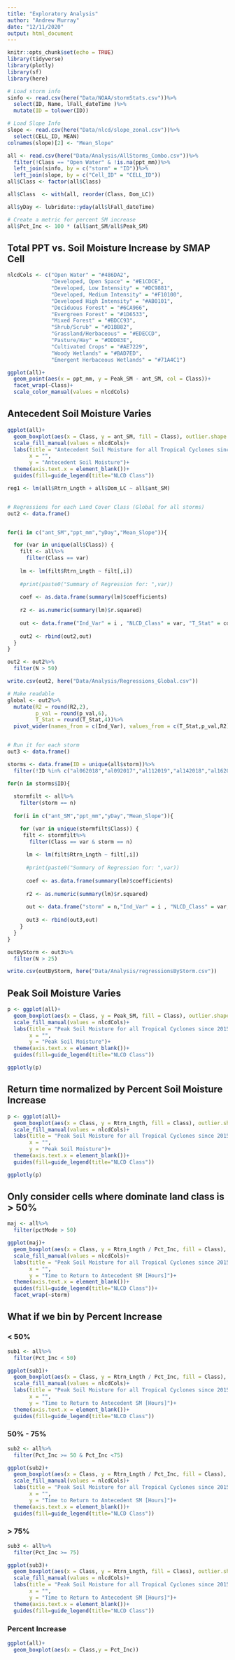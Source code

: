 ```yaml
---
title: "Exploratory Analysis"
author: "Andrew Murray"
date: "12/11/2020"
output: html_document
---
```


```r
knitr::opts_chunk$set(echo = TRUE)
library(tidyverse)
library(plotly)
library(sf)
library(here)

# Load storm info
sinfo <- read.csv(here("Data/NOAA/stormStats.csv"))%>%
  select(ID, Name, lFall_dateTime )%>%
  mutate(ID = tolower(ID))

# Load Slope Info
slope <- read.csv(here("Data/nlcd/slope_zonal.csv"))%>%
  select(CELL_ID, MEAN)
colnames(slope)[2] <- "Mean_Slope"

all <- read.csv(here("Data/Analysis/AllStorms_Combo.csv"))%>%
  filter(!Class == "Open Water" & !is.na(ppt_mm))%>%
  left_join(sinfo, by = c("storm" = "ID"))%>%
  left_join(slope, by = c("Cell_ID" = "CELL_ID"))
all$Class <- factor(all$Class)

all$Class  <- with(all, reorder(Class, Dom_LC))

all$yDay <- lubridate::yday(all$lFall_dateTime)

# Create a metric for percent SM increase
all$Pct_Inc <- 100 * (all$ant_SM/all$Peak_SM)


```




## Total PPT vs. Soil Moisture Increase by SMAP Cell

```r
nlcdCols <- c("Open Water" = "#486DA2",
              "Developed, Open Space" = "#E1CDCE",
              "Developed, Low Intensity" = "#DC9881",
              "Developed, Medium Intensity" = "#F10100",
              "Developed High Intensity" = "#AB0101",
              "Deciduous Forest" = "#6CA966",
              "Evergreen Forest" = "#1D6533",
              "Mixed Forest" = "#BDCC93",
              "Shrub/Scrub" = "#D1BB82",
              "Grassland/Herbaceous" = "#EDECCD",
              "Pasture/Hay" = "#DDD83E",
              "Cultivated Crops" = "#AE7229",
              "Woody Wetlands" = "#BAD7ED",
              "Emergent Herbaceous Wetlands" = "#71A4C1")

ggplot(all)+
  geom_point(aes(x = ppt_mm, y = Peak_SM - ant_SM, col = Class))+
  facet_wrap(~Class)+
  scale_color_manual(values = nlcdCols)
```

## Antecedent Soil Moisture Varies

```r
ggplot(all)+
  geom_boxplot(aes(x = Class, y = ant_SM, fill = Class), outlier.shape = 21)+
  scale_fill_manual(values = nlcdCols)+
  labs(title = "Antecedent Soil Moisture for all Tropical Cyclones since 2015",
       x = "",
       y = "Antecedent Soil Moisture")+
  theme(axis.text.x = element_blank())+
  guides(fill=guide_legend(title="NLCD Class"))

reg1 <- lm(all$Rtrn_Lngth + all$Dom_LC ~ all$ant_SM)


# Regressions for each Land Cover Class (Global for all storms)
out2 <- data.frame()


for(i in c("ant_SM","ppt_mm","yDay","Mean_Slope")){

  for (var in unique(all$Class)) {
    filt <- all%>%
      filter(Class == var)
  
    lm <- lm(filt$Rtrn_Lngth ~ filt[,i])
  
    #print(paste0("Summary of Regression for: ",var))
  
    coef <- as.data.frame(summary(lm)$coefficients)
  
    r2 <- as.numeric(summary(lm)$r.squared)
  
    out <- data.frame("Ind_Var" = i , "NLCD_Class" = var, "T_Stat" = coef[2,3], "p_val" = as.numeric(coef[2,4],5), "R2" = r2, "N" = nrow(filt))
  
    out2 <- rbind(out2,out)
  }
}

out2 <- out2%>%
  filter(N > 50)

write.csv(out2, here("Data/Analysis/Regressions_Global.csv"))

# Make readable
global <- out2%>%
  mutate(R2 = round(R2,2),
         p_val = round(p_val,6),
         T_Stat = round(T_Stat,4))%>%
  pivot_wider(names_from = c(Ind_Var), values_from = c(T_Stat,p_val,R2))


# Run it for each storm
out3 <- data.frame()

storms <- data.frame(ID = unique(all$storm))%>%
  filter(!ID %in% c("al062018","al092017","al112019","al142018","al162017","al162019","al172019"))

for(n in storms$ID){
  
  stormfilt <- all%>%
    filter(storm == n)
  
  for(i in c("ant_SM","ppt_mm","yDay","Mean_Slope")){

    for (var in unique(stormfilt$Class)) {
     filt <- stormfilt%>%
       filter(Class == var & storm == n)
  
      lm <- lm(filt$Rtrn_Lngth ~ filt[,i])
  
      #print(paste0("Summary of Regression for: ",var))
  
      coef <- as.data.frame(summary(lm)$coefficients)
  
      r2 <- as.numeric(summary(lm)$r.squared)
  
      out <- data.frame("storm" = n,"Ind_Var" = i , "NLCD_Class" = var, "T_Stat" = coef[2,3], "p_val" = as.numeric(coef[2,4],5), "R2" = r2, "N" = nrow(filt))
  
      out3 <- rbind(out3,out)
    }
  }
}

outByStorm <- out3%>%
  filter(N > 25)

write.csv(outByStorm, here("Data/Analysis/regressionsByStorm.csv"))
```

## Peak Soil Moisture Varies

```r
p <- ggplot(all)+
  geom_boxplot(aes(x = Class, y = Peak_SM, fill = Class), outlier.shape = 21)+
  scale_fill_manual(values = nlcdCols)+
  labs(title = "Peak Soil Moisture for all Tropical Cyclones since 2015",
       x = "",
       y = "Peak Soil Moisture")+
  theme(axis.text.x = element_blank())+
  guides(fill=guide_legend(title="NLCD Class"))

ggplotly(p)
```

## Return time normalized by Percent Soil Moisture Increase

```r
p <- ggplot(all)+
  geom_boxplot(aes(x = Class, y = Rtrn_Lngth, fill = Class), outlier.shape = 21)+
  scale_fill_manual(values = nlcdCols)+
  labs(title = "Peak Soil Moisture for all Tropical Cyclones since 2015",
       x = "",
       y = "Peak Soil Moisture")+
  theme(axis.text.x = element_blank())+
  guides(fill=guide_legend(title="NLCD Class"))

ggplotly(p)
```

## Only consider cells where dominate land class is > 50%

```r
maj <- all%>%
  filter(pctMode > 50)

ggplot(maj)+
  geom_boxplot(aes(x = Class, y = Rtrn_Lngth / Pct_Inc, fill = Class), outlier.shape = 21)+
  scale_fill_manual(values = nlcdCols)+
  labs(title = "Peak Soil Moisture for all Tropical Cyclones since 2015",
       x = "",
       y = "Time to Return to Antecedent SM [Hours]")+
  theme(axis.text.x = element_blank())+
  guides(fill=guide_legend(title="NLCD Class"))+
  facet_wrap(~storm)
```

## What if we bin by Percent Increase

### < 50%
```r
sub1 <- all%>%
  filter(Pct_Inc < 50)

ggplot(sub1)+
  geom_boxplot(aes(x = Class, y = Rtrn_Lngth / Pct_Inc, fill = Class), outlier.shape = 21)+
  scale_fill_manual(values = nlcdCols)+
  labs(title = "Peak Soil Moisture for all Tropical Cyclones since 2015",
       x = "",
       y = "Time to Return to Antecedent SM [Hours]")+
  theme(axis.text.x = element_blank())+
  guides(fill=guide_legend(title="NLCD Class"))
```


### 50% - 75%
```r
sub2 <- all%>%
  filter(Pct_Inc >= 50 & Pct_Inc <75)

ggplot(sub2)+
  geom_boxplot(aes(x = Class, y = Rtrn_Lngth / Pct_Inc, fill = Class), outlier.shape = 21)+
  scale_fill_manual(values = nlcdCols)+
  labs(title = "Peak Soil Moisture for all Tropical Cyclones since 2015",
       x = "",
       y = "Time to Return to Antecedent SM [Hours]")+
  theme(axis.text.x = element_blank())+
  guides(fill=guide_legend(title="NLCD Class"))
```

### > 75%
```r
sub3 <- all%>%
  filter(Pct_Inc >= 75)

ggplot(sub3)+
  geom_boxplot(aes(x = Class, y = Rtrn_Lngth, fill = Class), outlier.shape = 21)+
  scale_fill_manual(values = nlcdCols)+
  labs(title = "Peak Soil Moisture for all Tropical Cyclones since 2015",
       x = "",
       y = "Time to Return to Antecedent SM [Hours]")+
  theme(axis.text.x = element_blank())+
  guides(fill=guide_legend(title="NLCD Class"))
```

### Percent Increase

```r

ggplot(all)+
  geom_boxplot(aes(x = Class,y = Pct_Inc))
```

